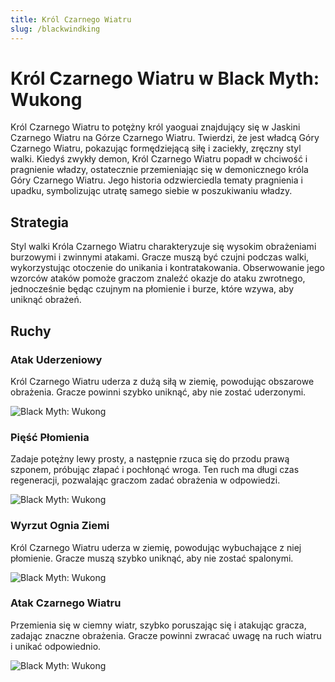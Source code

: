 ```yaml
---
title: Król Czarnego Wiatru
slug: /blackwindking
---
```


# Król Czarnego Wiatru w Black Myth: Wukong

Król Czarnego Wiatru to potężny król yaoguai znajdujący się w Jaskini Czarnego Wiatru na Górze Czarnego Wiatru. Twierdzi, że jest władcą Góry Czarnego Wiatru, pokazując formędziejącą siłę i zaciekły, zręczny styl walki.
Kiedyś zwykły demon, Król Czarnego Wiatru popadł w chciwość i pragnienie władzy, ostatecznie przemieniając się w demonicznego króla Góry Czarnego Wiatru. Jego historia odzwierciedla tematy pragnienia i upadku, symbolizując utratę samego siebie w poszukiwaniu władzy.

## Strategia

Styl walki Króla Czarnego Wiatru charakteryzuje się wysokim obrażeniami burzowymi i zwinnymi atakami. Gracze muszą być czujni podczas walki, wykorzystując otoczenie do unikania i kontratakowania. Obserwowanie jego wzorców ataków pomoże graczom znaleźć okazje do ataku zwrotnego, jednocześnie będąc czujnym na płomienie i burze, które wzywa, aby uniknąć obrażeń.

## Ruchy

### Atak Uderzeniowy

Król Czarnego Wiatru uderza z dużą siłą w ziemię, powodując obszarowe obrażenia. Gracze powinni szybko uniknąć, aby nie zostać uderzonymi.

<img src="https://image.informedainews.com/bwk1.gif" alt="Black Myth: Wukong"/>

### Pięść Płomienia

Zadaje potężny lewy prosty, a następnie rzuca się do przodu prawą szponem, próbując złapać i pochłonąć wroga. Ten ruch ma długi czas regeneracji, pozwalając graczom zadać obrażenia w odpowiedzi.

<img src="https://image.informedainews.com/bwk2.gif" alt="Black Myth: Wukong"/>

### Wyrzut Ognia Ziemi

Król Czarnego Wiatru uderza w ziemię, powodując wybuchające z niej płomienie. Gracze muszą szybko uniknąć, aby nie zostać spalonymi.

<img src="https://image.informedainews.com/bwk3.gif" alt="Black Myth: Wukong"/>

### Atak Czarnego Wiatru

Przemienia się w ciemny wiatr, szybko poruszając się i atakując gracza, zadając znaczne obrażenia. Gracze powinni zwracać uwagę na ruch wiatru i unikać odpowiednio.

<img src="https://image.informedainews.com/bwk4.gif" alt="Black Myth: Wukong"/>

